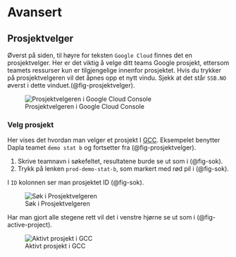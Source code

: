 # Avansert

## Prosjektvelger
Øverst på siden, til høyre for teksten `Google Cloud` finnes det en prosjektvelger. Her er det viktig å velge ditt teams Google prosjekt, ettersom teamets ressurser kun er tilgjengelige innenfor prosjektet.
Hvis du trykker på prosjektvelgeren vil det åpnes opp et nytt vindu. Sjekk at det står `SSB.NO` øverst i dette vinduet.(@fig-prosjektvelger).

![Prosjektvelgeren i Google Cloud Console](./images/prosjektvelger.png){fig-alt="Bilde som viser prosjektvelgeren i Google Cloud Console" #fig-prosjektvelger}

### Velg prosjekt
Her vises det hvordan man velger et prosjekt I [GCC](./gcc.qmd). Eksempelet benytter Dapla teamet `demo stat b` og fortsetter fra (@fig-prosjektvelger).

1. Skrive teamnavn i søkefeltet, resultatene burde se ut som i (@fig-sok).
1. Trykk på lenken `prod-demo-stat-b`, som markert med rød pil i (@fig-sok).

::: {.callout-note appearance="simple"}
I `ID` kolonnen ser man prosjektet ID (@fig-sok).
:::

![Søk i Prosjektvelgeren](./images/select-gcp-project1.png){fig-alt="Søk i Prosjektvelgeren" #fig-sok}

Har man gjort alle stegene rett vil det i venstre hjørne se ut som i (@fig-active-project).

![Aktivt prosjekt i GCC](./images/select-gcp-project2.png){fig-alt="Aktivt prosjekt i GCC" #fig-active-project}